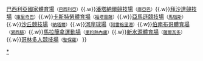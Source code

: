 {{Navbox
|name = 2014年國際足協世界盃球場
|title = [[2014年國際足協世界盃]]球場
|state = {{{state|autocollapse}}}
|listclass = hlist
|list1 = [[米內羅體育場]]<small>（[[貝洛奧里藏特]]）</small>{{.w}}[[巴西利亞國家體育場]]<small>（[[巴西利亞]]）</small>{{.w}}[[潘塔納爾競技場]]<small>（[[庫亞巴]]）</small>{{.w}}[[拜沙達競技場]]<small>（[[庫里奇巴]]）</small>{{.w}}[[卡斯特勞體育場]]<small>（[[福塔雷薩]]）</small>{{.w}}[[亞馬遜競技場]]<small>（[[馬瑙斯]]）</small>{{.w}}[[沙丘競技場]]<small>（[[納塔爾 (巴西)|納塔爾]]）</small>{{.w}}[[河岸球場]]<small>（[[阿雷格里港]]）</small>{{.w}}[[伯南布哥體育場]]<small>（[[累西腓]]）</small>{{.w}}[[馬拉簡拿運動場]]<small>（[[里約熱內盧]]）</small>{{.w}}[[新水源體育場]]<small>（[[薩爾瓦多 (巴西)|薩爾瓦多]]）</small>{{.w}}[[哥林多人競技場]]<small>（[[聖保羅 (巴西)|聖保羅]]）</small>
}}<noinclude>
{{collapsible option}}
[[Category:2014年世界盃足球場|*]]
</noinclude>